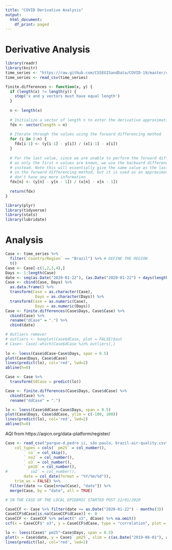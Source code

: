---
title: "COVID Derivative Analysis"
output:
  html_document:
    df_print: paged
---

# Derivative Analysis

```{r}
library(readr)
library(knitr)
time_series <- "https://raw.github.com/CSSEGISandData/COVID-19/master/csse_covid_19_data/csse_covid_19_time_series/time_series_covid19_confirmed_global.csv"
time_series <- read_csv(time_series)
```

```{r}
finite.differences <- function(x, y) {
  if (length(x) != length(y)) {
    stop('x and y vectors must have equal length')
  }
  
  n <- length(x)
  
  # Initialize a vector of length n to enter the derivative approximations
  fdx <- vector(length = n)
  
  # Iterate through the values using the forward differencing method
  for (i in 2:n) {
    fdx[i-1] <- (y[i-1] - y[i]) / (x[i-1] - x[i])
  }
  
  # For the last value, since we are unable to perform the forward differencing method 
  # as only the first n values are known, we use the backward differencing approach
  # instead. Note this will essentially give the same value as the last iteration 
  # in the forward differencing method, but it is used as an approximation as we 
  # don't have any more information
  fdx[n] <- (y[n] - y[n - 1]) / (x[n] - x[n - 1])
  
  return(fdx)
}
```

```{r}
library(plyr)
library(tidyverse)
library(stats)
library(lubridate)
```

# Analysis

```{r}
Case <- time_series %>%
  filter(`Country/Region` == "Brazil") %>% # DEFINE THE REGION
  t()
Case <- Case[-c(1,2,3,4),]
Days <- 1:length(Case)
date <- seq(as.Date("2020-01-22"), (as.Date("2020-01-22") + days(length(Case)-1)), "days")
Case <- cbind(Case, Days) %>%
  as.data.frame() %>%
  transform(Case = as.character(Case),
             Days = as.character(Days)) %>%
  transform(Case = as.numeric(Case),
             Days = as.numeric(Days))
Case <- finite.differences(Case$Days, Case$Case) %>%
  cbind(Case) %>%
  rename("dCase" = ".") %>%
  cbind(date)

# Outliers remover
# outliers <- boxplot(Case$dCase, plot = FALSE)$out
# Case<- Case[-which(Case$dCase %in% outliers),]
  
lo <- loess(Case$dCase~Case$Days, span = 0.5)
plot(Case$Days, Case$dCase)
lines(predict(lo), col='red', lwd=2)
abline(h=0)
```

```{r}
Case <- Case %>%
  transform(SdCase = predict(lo))

Case <- finite.differences(Case$Days, Case$dCase) %>%
  cbind(Case) %>%
  rename("ddCase" = ".")

lo <- loess(Case$ddCase~Case$Days, span = 0.5)
plot(Case$Days, Case$ddCase, ylim = c(-100, 100))
lines(predict(lo), col='red', lwd=2)
abline(h=0)
```

AQI from https://aqicn.org/data-platform/register/

```{r}
Case <- read_csv("parque-d.pedro ii, são paulo, brazil-air-quality.csv",  # NAME OF AQI DATASET
    col_types = cols(` pm25` = col_number(),
        ` co` = col_skip(), 
        ` no2` = col_number(), 
        ` o3` = col_number(), 
        ` pm10` = col_number(), 
#        ` so2` = col_number(), 
        date = col_date(format = "%Y/%m/%d")), 
    trim_ws = FALSE) %>%
  filter(date <= Case[nrow(Case), "date"]) %>%
  merge(Case, by = "date", all = TRUE)

# IN THE CASE OF THE LOCAL EPIDEMIC STARTED POST 22/01/2020

CaseCCF <- Case %>% filter(date >= as.Date("2020-01-22") - months(3))
CaseCCF$dCase[is.na(CaseCCF$dCase)] <- 0
CaseCCF <- CaseCCF %>% select(" o3", dCase) %>% na.omit()
ccf(x = CaseCCF$" o3", y = CaseCCF$dCase, type = "correlation", plot = TRUE, lag.max = 20)
```



```{r}



lo <- loess(Case$" pm25"~Case$Days, span = 0.5)
plot(x = Case$date, y = Case$` pm25`, xlim = c(as.Date("2019-06-01"), as.Date("2020-03-29")))
lines(predict(lo), col='red', lwd=2)
```

